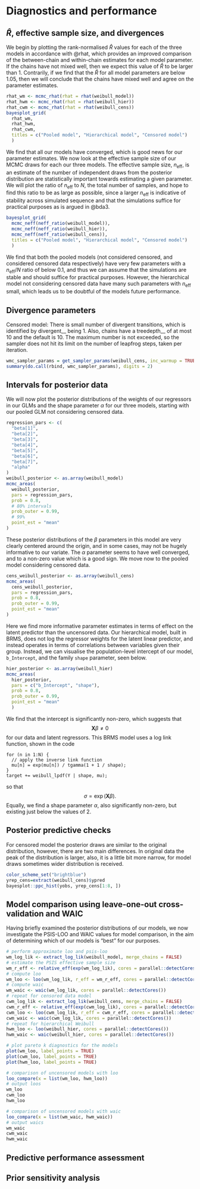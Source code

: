 # Diagnostics and performance

## $\hat R$, effective sample size, and divergences

We begin by plotting the rank-normalised $\hat R$ values for each of the three models in accordance with @rhat, which provides an improved comparison of the between-chain and within-chain estimates for each model parameter. If the chains have not mixed well, then we expect this value of $\hat R$ to be larger than $1$. Contrarily, if we find that the $\hat R$ for all model parameters are below $1.05$, then we will conclude that the chains have mixed well and agree on the parameter estimates.

```r
rhat_wm <- mcmc_rhat(rhat = rhat(weibull_model))
rhat_hwm <- mcmc_rhat(rhat = rhat(weibull_hier))
rhat_cwm <- mcmc_rhat(rhat = rhat(weibull_cens))
bayesplot_grid(
  rhat_wm,
  rhat_hwm,
  rhat_cwm,
  titles = c("Pooled model", "Hierarchical model", "Censored model")
  )
```

We find that all our models have converged, which is good news for our parameter estimates. We now look at the effective sample size of our MCMC draws for each our three models. The effective sample size, $n_{\text{eff}}$, is an estimate of the number of independent draws from the posterior distribution are statistically important towards estimating a given parameter. We will plot the ratio of $n_{\text{eff}}$ to $N$, the total number of samples, and hope to find this ratio to be as large as possible, since a larger $n_{\text{eff}}$ is indicative of stability across simulated sequence and that the simulations suffice for practical purposes as is argued in @bda3.

```r
bayesplot_grid(
  mcmc_neff(neff_ratio(weibull_model)),
  mcmc_neff(neff_ratio(weibull_hier)),
  mcmc_neff(neff_ratio(weibull_cens)),
  titles = c("Pooled model", "Hierarchical model", "Censored model")
  )
```

We find that both the pooled models (not considered censored, and considered censored data respectively) have very few parameters with a $n_{\text{eff}} / N$ ratio of below $0.1$, and thus we can assume that the simulations are stable and should suffice for practical purposes. However, the hierarchical model not considering censored data have many such parameters with $n_{\text{eff}}$ small, which leads us to be doubtful of the models future performance.

## Divergence parameters

Censored model:
There is small number of divergent transitions, which is identified by divergent__ being 1.
Also, chains have a treedepth__ of at most 10 and the default is 10. The maximum number is not exceeded,
so the sampler does not hit its limit on the number of leapfrog steps, taken per iteration.
```r
wmc_sampler_params = get_sampler_params(weibull_cens, inc_warmup = TRUE)
summary(do.call(rbind, wmc_sampler_params), digits = 2)
```

## Intervals for posterior data

We will now plot the posterior distributions of the weights of our regressors in our GLMs and the shape parameter $\alpha$ for our three models, starting with our pooled GLM not considering censored data.

```r
regression_pars <- c(
  "beta[1]",
  "beta[2]",
  "beta[3]",
  "beta[4]",
  "beta[5]",
  "beta[6]",
  "beta[7]",
  "alpha"
)
weibull_posterior <- as.array(weibull_model)
mcmc_areas(
  weibull_posterior,
  pars = regression_pars,
  prob = 0.8,
  # 80% intervals
  prob_outer = 0.99,
  # 99%
  point_est = "mean"
)
```

These posterior distributions of the $\beta$ parameters in this model are very clearly centered around the origin, and in some cases, may not be hugely informative to our variate. The $\alpha$ parameter seems to have well converged, and to a non-zero value which is a good sign. We move now to the pooled model considering censored data.

```r
cens_weibull_posterior <- as.array(weibull_cens)
mcmc_areas(
  cens_weibull_posterior,
  pars = regression_pars,
  prob = 0.8,
  prob_outer = 0.99,
  point_est = "mean"
)
```

Here we find more informative parameter estimates in terms of effect on the latent predictor than the uncensored data. Our hierarchical model, built in BRMS, does not log the regressor weights for the latent linear predictor, and instead operates in terms of correlations between variables given their group. Instead, we can visualise the population-level intercept of our model, `b_Intercept`, and the family `shape` parameter, seen below.

```r
hier_posterior <- as.array(weibull_hier)
mcmc_areas(
  hier_posterior,
  pars = c("b_Intercept", "shape"),
  prob = 0.8,
  prob_outer = 0.99,
  point_est = "mean"
  )
```

We find that the intercept is significantly non-zero, which suggests that
$$
\boldsymbol X \beta \ne 0
$$
for our data and latent regressors. This BRMS model uses a log link function, shown in the code
```
for (n in 1:N) {
  // apply the inverse link function
  mu[n] = exp(mu[n]) / tgamma(1 + 1 / shape);
}
target += weibull_lpdf(Y | shape, mu);
```
so that
$$
\sigma = \exp(\boldsymbol X \beta).
$$
Equally, we find a shape parameter $\alpha$, also significantly non-zero, but existing just below the values of $2$.

## Posterior predictive checks

For censored model the posterior draws are similar to the original distribution, however, there are two main differences.
In original data the peak of the distribution is larger, also, it is a little bit more narrow, for model draws sometimes wider distribution is received.
```r
color_scheme_set("brightblue")
yrep_cens=extract(weibull_cens)$ypred
bayesplot::ppc_hist(yobs, yrep_cens[1:8, ])
```

## Model comparison using leave-one-out cross-validation and WAIC

Having briefly examined the posterior distributions of our models, we now investigate the PSIS-LOO and WAIC values for model comparison, in the aim of determining which of our models is "best" for our purposes.

```r
# perform approximate loo and psis-loo
wm_log_lik <- extract_log_lik(weibull_model, merge_chains = FALSE)
# estimate the PSIS effective sample size
wm_r_eff <- relative_eff(exp(wm_log_lik), cores = parallel::detectCores())
# compute loo
wm_loo <- loo(wm_log_lik, r_eff = wm_r_eff, cores = parallel::detectCores())
# compute waic
wm_waic <- waic(wm_log_lik, cores = parallel::detectCores())
# repeat for censored data model
cwm_log_lik <- extract_log_lik(weibull_cens, merge_chains = FALSE)
cwm_r_eff <- relative_eff(exp(cwm_log_lik), cores = parallel::detectCores())
cwm_loo <- loo(cwm_log_lik, r_eff = cwm_r_eff, cores = parallel::detectCores())
cwm_waic <- waic(cwm_log_lik, cores = parallel::detectCores())
# repeat for hierarchical Weibull
hwm_loo <- loo(weibull_hier, cores = parallel::detectCores())
hwm_waic <- waic(weibull_hier, cores = parallel::detectCores())
```

```r
# plot pareto k diagnostics for the models
plot(wm_loo, label_points = TRUE)
plot(cwm_loo, label_points = TRUE)
plot(hwm_loo, label_points = TRUE)
```

```r
# comparison of uncensored models with loo
loo_compare(x = list(wm_loo, hwm_loo))
# output loos
wm_loo
cwm_loo
hwm_loo
```

```r
# comparison of uncensored models with waic
loo_compare(x = list(wm_waic, hwm_waic))
# output waics
wm_waic
cwm_waic
hwm_waic
```

## Predictive performance assessment

## Prior sensitivity analysis

